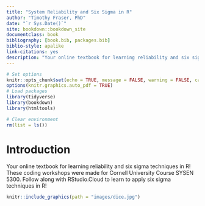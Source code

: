```yaml
---
title: "System Reliability and Six Sigma in R"
author: "Timothy Fraser, PhD"
date: "`r Sys.Date()`"
site: bookdown::bookdown_site
documentclass: book
bibliography: [book.bib, packages.bib]
biblio-style: apalike
link-citations: yes
description: "Your online textbook for learning reliability and six sigma techniques in R! Made for Cornell University Course SYSEN 5300."
---
```


```r
# Set options
knitr::opts_chunk$set(echo = TRUE, message = FALSE, warning = FALSE, cache = FALSE)
options(knitr.graphics.auto_pdf = TRUE)
# Load packages
library(tidyverse)
library(bookdown)
library(htmltools)

# Clear environment
rm(list = ls())
```

# Introduction {.unnumbered}

Your online textbook for learning reliability and six sigma techniques in R! These coding workshops were made for Cornell University Course SYSEN 5300. Follow along with RStudio.Cloud to learn to apply six sigma techniques in R!

```r
knitr::include_graphics(path = "images/dice.jpg")
```

